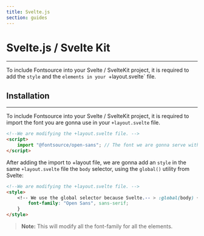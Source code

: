 ```yaml
---
title: Svelte.js
section: guides
---
```


# Svelte.js / Svelte Kit

---

To include Fontsource into your Svelte / SvelteKit project, it is required to add the `style` and the `elements in your `+layout.svelte` file.

## Installation

---

To include Fontsource into your Svelte / SvelteKit project, it is required to import the font you are gonna use in your `+layout.svelte` file.

```html
<!--We are modifying the +layout.svelte file. -->
<script>
	import "@fontsource/open-sans"; // The font we are gonna serve with fontsource
</script>
```

After adding the import to +layout file, we are gonna add an `style` in the same `+layout.svelte` file the `body` selector, using the `global()` utility from Svelte:

```html
<!--We are modifying the +layout.svelte file. -->
<style>
	<!-- We use the global selector because Svelte.-- > :global(body) {
		font-family: "Open Sans", sans-serif;
	}
</style>
```

> **Note:** This will modify all the font-family for all the elements.
